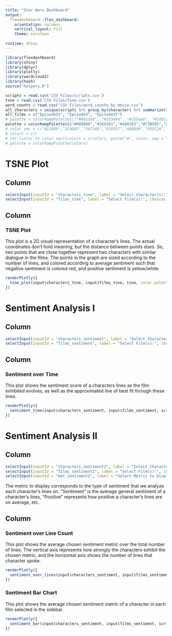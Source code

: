 ```yaml
---
title: "Star Wars Dashboard"
output: 
  flexdashboard::flex_dashboard:
    orientation: columns
    vertical_layout: fill
    theme: cerulean
    
runtime: shiny
---
```


```r
library(flexdashboard)
library(shiny)
library(dplyr)
library(plotly)
library(wordcloud2)
library(hash)
source("helpers.R")
```

```r

scripts = read.csv('CSV Files/scripts.csv')
tsne = read.csv('CSV Files/tsne.csv')
word_counts = read.csv('CSV Files/word_counts_by_movie.csv')
all_characters = unique(scripts %>% group_by(character) %>% summarize(n = n()) %>% arrange(desc(n)) %>% select(character))$character
all_films = c("EpisodeIV", "EpisodeV", "EpisodeVI")
# palette = colorRampPalette(c("#081d58", "#253494", "#225ea8", "#1d91c0", "#41b6c4", "#7fcdbb", "#c7e9b4", "#edf8b1", "#ffffd9"))
palette = colorRampPalette(c("#000000","#260101","#4D0303","#730505","#990606","#C00707","#E60909", "#EA290C","#EE490E","#F36911","#F78914","#FBA916","#FFC919", "#FFD23D","#FFDB62","#FFE486","#FFEDAA","#FFF6CF","#FFFFF3"))
# color_vec = c("022A99","2C4D83","56716D","819557","ABB840","D5DC2A","FFFF14")
# colors = c()
# for (color in color_vec){colors = c(colors, paste("#", color, sep = ""))}
# palette = colorRampPalette(colors)

```


TSNE Plot
=======================================================================



Column {.sidebar data-width=200}
-------------------------------------------------------------------
```r
selectInput(inputId = "characters_tsne", label = "Select Character(s):", choices = all_characters, multiple = TRUE, selected = all_characters)
selectInput(inputId = "films_tsne", label = "Select Film(s):", choices = all_films, multiple = TRUE, selected = all_films)
```


Column {}
-----------------------------------------------------------------------

### TSNE Plot

This plot is a 2D visual representation of a character's lines. The actual coordinates don't hold meaning, but the distance between points does. So, two points that are close together represent two characters with similar dialogue in the films.
The points in the graph are sized according to the number of lines, and colored according to average sentiment such that negative sentiment is colored red, and positive sentiment is yellow/white.


```r
renderPlotly({
  tsne_plot(input$characters_tsne, input$films_tsne, tsne, color_palette = palette)
})
```


Sentiment Analysis I
=======================================================================




Column {.sidebar data-width=200}
-------------------------------------------------------------------
```r
selectInput(inputId = "characters_sentiment", label = "Select Character(s):", choices = all_characters, multiple = TRUE, selected = c("LUKE", "VADER"))
selectInput(inputId = "films_sentiment", label = "Select Film(s):", choices = all_films, multiple = TRUE, selected = all_films)
```


Column {data-width=800}
-----------------------------------------------------------------------

### Sentiment over Time

This plot shows the sentiment score of a characters lines as the film exhibited evolves, as well as the approximated line of best fit through these lines. 


```r
renderPlotly({
  sentiment_time(input$characters_sentiment, input$films_sentiment, scripts, color_palette = palette)
})
```




Sentiment Analysis II
=======================================================================




Column {.sidebar data-width=200}
-------------------------------------------------------------------
```r
selectInput(inputId = "characters_sentiment2", label = "Select Character(s):", choices = all_characters, multiple = TRUE, selected = c("LUKE", "LEIA", "HAN", "VADER"))
selectInput(inputId = "films_sentiment2", label = "Select Film(s):", choices = all_films, multiple = TRUE, selected = all_films)
selectInput(inputId = "met_sentiment2", label = "Select Metric to Display:", choices = c("Sentiment", "Positive", "Neutral", "Negative"), selected = "Sentiment")
```


The metric to display corresponds to the type of sentiment that we analyze each character's lines on. "Sentiment" is the average general sentiment of a character's lines, "Positive" represents how positive a character's lines are on average, etc. 

Column {data-width=800}
-----------------------------------------------------------------------

### Sentiment over Line Count

This plot shows the average chosen sentiment metric over the total number of lines. The vertical axis represents how strongly the characters exhibit the chosen metric, and the horizontal axis shows the number of lines that character spoke. 


```r
renderPlotly({
  sentiment_over_lines(input$characters_sentiment, input$films_sentiment, scripts, met = input$met_sentiment2, color_palette = palette)
})
```


### Sentiment Bar Chart

This plot shows the average chosen sentiment metric of a character in each film selected in the sidebar.

```r
renderPlotly({
  sentiment_bar(input$characters_sentiment, input$films_sentiment, scripts, met = input$met_sentiment2, color_palette = palette)
})
```